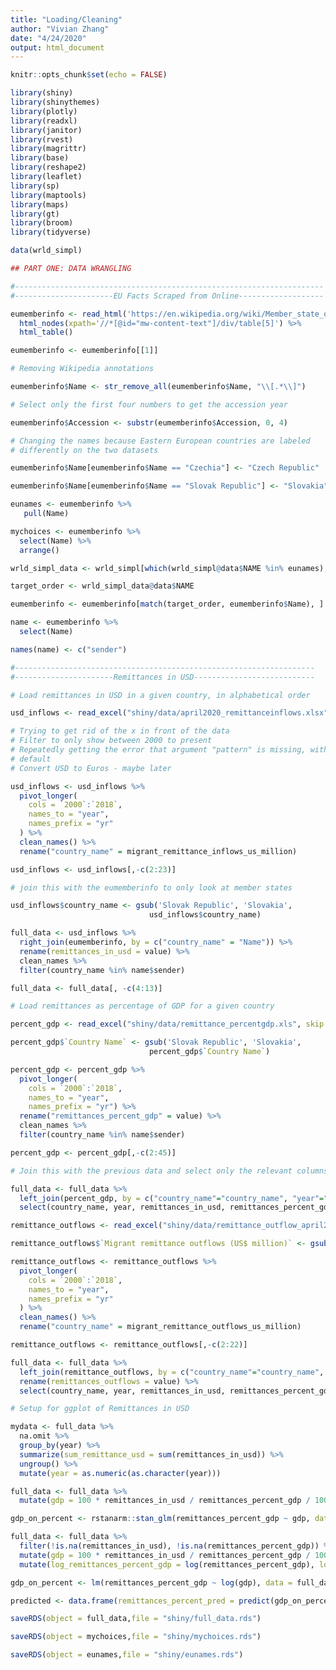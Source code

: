 ```yaml
---
title: "Loading/Cleaning"
author: "Vivian Zhang"
date: "4/24/2020"
output: html_document
---
```


```r
knitr::opts_chunk$set(echo = FALSE)

library(shiny)
library(shinythemes)
library(plotly)
library(readxl)
library(janitor)
library(rvest)
library(magrittr)
library(base)
library(reshape2)
library(leaflet)
library(sp)
library(maptools)
library(maps)
library(gt)
library(broom)
library(tidyverse)

data(wrld_simpl)

```

```r

## PART ONE: DATA WRANGLING

#---------------------------------------------------------------------
#----------------------EU Facts Scraped from Online-------------------

eumemberinfo <- read_html('https://en.wikipedia.org/wiki/Member_state_of_the_European_Union', skip = 0) %>%
  html_nodes(xpath='//*[@id="mw-content-text"]/div/table[5]') %>%
  html_table()

eumemberinfo <- eumemberinfo[[1]]

# Removing Wikipedia annotations

eumemberinfo$Name <- str_remove_all(eumemberinfo$Name, "\\[.*\\]")

# Select only the first four numbers to get the accession year

eumemberinfo$Accession <- substr(eumemberinfo$Accession, 0, 4)

# Changing the names because Eastern European countries are labeled
# differently on the two datasets

eumemberinfo$Name[eumemberinfo$Name == "Czechia"] <- "Czech Republic"

eumemberinfo$Name[eumemberinfo$Name == "Slovak Republic"] <- "Slovakia"

eunames <- eumemberinfo %>%
   pull(Name)

mychoices <- eumemberinfo %>%
  select(Name) %>%
  arrange()

wrld_simpl_data <- wrld_simpl[which(wrld_simpl@data$NAME %in% eunames), ]

target_order <- wrld_simpl_data@data$NAME

eumemberinfo <- eumemberinfo[match(target_order, eumemberinfo$Name), ]

name <- eumemberinfo %>%
  select(Name)

names(name) <- c("sender")

#-------------------------------------------------------------------
#----------------------Remittances in USD---------------------------

# Load remittances in USD in a given country, in alphabetical order

usd_inflows <- read_excel("shiny/data/april2020_remittanceinflows.xlsx", skip = 0)

# Trying to get rid of the x in front of the data
# Filter to only show between 2000 to present
# Repeatedly getting the error that argument "pattern" is missing, with no
# default
# Convert USD to Euros - maybe later

usd_inflows <- usd_inflows %>%
  pivot_longer(
    cols = `2000`:`2018`,
    names_to = "year",
    names_prefix = "yr"
  ) %>%
  clean_names() %>%
  rename("country_name" = migrant_remittance_inflows_us_million)

usd_inflows <- usd_inflows[,-c(2:23)]

# join this with the eumemberinfo to only look at member states

usd_inflows$country_name <- gsub('Slovak Republic', 'Slovakia',
                               usd_inflows$country_name)

full_data <- usd_inflows %>%
  right_join(eumemberinfo, by = c("country_name" = "Name")) %>%
  rename(remittances_in_usd = value) %>%
  clean_names %>%
  filter(country_name %in% name$sender)

full_data <- full_data[, -c(4:13)]

# Load remittances as percentage of GDP for a given country

percent_gdp <- read_excel("shiny/data/remittance_percentgdp.xls", skip = 2)

percent_gdp$`Country Name` <- gsub('Slovak Republic', 'Slovakia',
                               percent_gdp$`Country Name`)

percent_gdp <- percent_gdp %>%
  pivot_longer(
    cols = `2000`:`2018`,
    names_to = "year",
    names_prefix = "yr") %>%
  rename("remittances_percent_gdp" = value) %>%
  clean_names %>%
  filter(country_name %in% name$sender)

percent_gdp <- percent_gdp[,-c(2:45)]

# Join this with the previous data and select only the relevant columns

full_data <- full_data %>%
  left_join(percent_gdp, by = c("country_name"="country_name", "year"="year"), suffix = c("_usd", "_gdp")) %>%
  select(country_name, year, remittances_in_usd, remittances_percent_gdp)

remittance_outflows <- read_excel("shiny/data/remittance_outflow_april2020.xlsx", skip = 0)

remittance_outflows$`Migrant remittance outflows (US$ million)` <- gsub('Slovak Republic', 'Slovakia', remittance_outflows$`Migrant remittance outflows (US$ million)`)

remittance_outflows <- remittance_outflows %>%
  pivot_longer(
    cols = `2000`:`2018`,
    names_to = "year",
    names_prefix = "yr"
  ) %>%
  clean_names() %>%
  rename("country_name" = migrant_remittance_outflows_us_million)

remittance_outflows <- remittance_outflows[,-c(2:22)]

full_data <- full_data %>%
  left_join(remittance_outflows, by = c("country_name"="country_name", "year"="year")) %>%
  rename(remittances_outflows = value) %>%
  select(country_name, year, remittances_in_usd, remittances_percent_gdp, remittances_outflows)

# Setup for ggplot of Remittances in USD

mydata <- full_data %>%
  na.omit %>%
  group_by(year) %>%
  summarize(sum_remittance_usd = sum(remittances_in_usd)) %>%
  ungroup() %>%
  mutate(year = as.numeric(as.character(year)))

full_data <- full_data %>% 
  mutate(gdp = 100 * remittances_in_usd / remittances_percent_gdp / 100000)

gdp_on_percent <- rstanarm::stan_glm(remittances_percent_gdp ~ gdp, data = full_data, refresh = 0)

full_data <- full_data %>% 
  filter(!is.na(remittances_in_usd), !is.na(remittances_percent_gdp)) %>% 
  mutate(gdp = 100 * remittances_in_usd / remittances_percent_gdp / 100000) %>%
  mutate(log_remittances_percent_gdp = log(remittances_percent_gdp), log_gdp = log(gdp))

gdp_on_percent <- lm(remittances_percent_gdp ~ log(gdp), data = full_data)

predicted <- data.frame(remittances_percent_pred = predict(gdp_on_percent, full_data), gdp = full_data$gdp)

saveRDS(object = full_data,file = "shiny/full_data.rds")

saveRDS(object = mychoices,file = "shiny/mychoices.rds")

saveRDS(object = eunames,file = "shiny/eunames.rds")

```